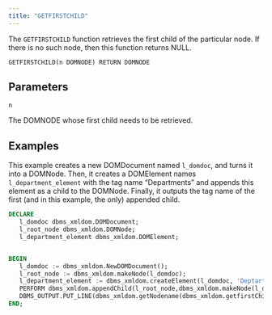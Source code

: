 ```yaml
---
title: "GETFIRSTCHILD"
---
```


The `GETFIRSTCHILD` function retrieves the first child of the particular node. If there is no such node, then this function returns NULL.

```
GETFIRSTCHILD(n DOMNODE) RETURN DOMNODE
```

## Parameters

`n`

The DOMNODE whose first child needs to be retrieved.

## Examples

This example creates a new DOMDocument named `l_domdoc`, and turns it into a DOMNode. Then, it creates a DOMElement names `l_department_element` with the tag name “Departments” and appends this element as a child to the DOMNode. Finally, it outputs the tag name of the first (and in this example, the only) appended child.

```sql
DECLARE
   l_domdoc dbms_xmldom.DOMDocument;
   l_root_node dbms_xmldom.DOMNode;
   l_department_element dbms_xmldom.DOMElement;


BEGIN
   l_domdoc := dbms_xmldom.NewDOMDocument();
   l_root_node := dbms_xmldom.makeNode(l_domdoc);
   l_department_element := dbms_xmldom.createElement(l_domdoc, 'Deptartments' );
   PERFORM dbms_xmldom.appendChild(l_root_node,dbms_xmldom.makeNode(l_department_element));
   DBMS_OUTPUT.PUT_LINE(dbms_xmldom.getNodename(dbms_xmldom.getfirstChild(l_root_node)));
END;
```